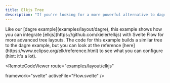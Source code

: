 ```yaml
---
title: Elkjs Tree
description: "If you're looking for a more powerful alternative to dagre, you can also use elkjs to layout your Svelte Flow graphs."
---
```





<ExampleLayout>
Like our [dagre example](examples/layout/dagre), this example shows how you can integrate [elkjs](https://github.com/kieler/elkjs) with Svelte Flow for more advanced tree layouts. The code for this example builds a similar tree to the dagre example, but you can look at the reference [here](https://www.eclipse.org/elk/reference.html) to see what you can configure (hint: it's a lot).

<RemoteCodeViewer
  route="examples/layout/elkjs"
  
  framework="svelte"
  activeFile="Flow.svelte"
/>
</ExampleLayout>
